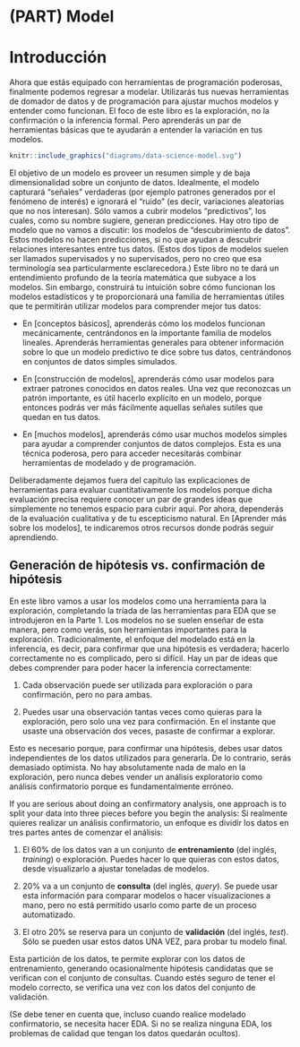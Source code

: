 # (PART) Model {-}

# Introducción {#model-intro}

Ahora que estás equipado con herramientas de programación poderosas, finalmente podemos regresar a modelar.  Utilizarás tus nuevas herramientas de domador de datos y de programación para ajustar muchos modelos y entender como funcionan.  El foco de este libro es la exploración, no la confirmación o la inferencia formal.  Pero aprenderás un par de herramientas básicas que te ayudarán a entender la variación en tus modelos.

```r
knitr::include_graphics("diagrams/data-science-model.svg")
```

El objetivo de un modelo es proveer un resumen simple y de baja dimensionalidad sobre un conjunto de datos.  Idealmente, el modelo capturará "señales" verdaderas (por ejemplo patrones generados por el fenómeno de interés) e ignorará el "ruido" (es decir, variaciones aleatorias que no nos interesan).  Sólo vamos a cubrir modelos "predictivos", los cuales, como su nombre sugiere, generan predicciones. Hay otro tipo de modelo que no vamos a discutir: los modelos de "descubrimiento de datos".  Estos modelos no hacen predicciones, si no que ayudan a descubrir relaciones interesantes entre tus datos. (Estos dos tipos de modelos suelen ser llamados supervisados y no supervisados, pero no creo que esa terminología sea particularmente esclarecedora.)
Este libro no te dará un entendimiento profundo de la teoría matemática que subyace a los modelos.  Sin embargo, construirá tu intuición sobre cómo funcionan los modelos estadísticos y te proporcionará una familia de herramientas útiles que te permitirán utilizar modelos para comprender mejor tus datos:

* En [conceptos básicos], aprenderás cómo los modelos funcionan mecánicamente, 
  centrándonos en la importante familia de modelos lineales. Aprenderás herramientas 
  generales para obtener información sobre lo que un modelo predictivo te dice sobre 
  tus datos, centrándonos en conjuntos de datos simples simulados.

* En [construcción de modelos], aprenderás cómo usar modelos para extraer patrones 
  conocidos en datos reales. Una vez que reconozcas un patrón importante, 
  es útil hacerlo explícito en un modelo, porque entonces podrás ver más fácilmente 
  aquellas señales sutiles que quedan en tus datos.

* En [muchos modelos], aprenderás cómo usar muchos modelos simples para ayudar
  a comprender conjuntos de datos complejos. Esta es una técnica poderosa, pero para acceder
  necesitarás combinar herramientas de modelado y de programación.

Deliberadamente dejamos fuera del capítulo las explicaciones de herramientas para evaluar cuantitativamente los modelos porque dicha evaluación precisa requiere conocer un par de grandes ideas que simplemente no tenemos espacio para cubrir aquí. Por ahora, dependerás de la evaluación cualitativa y de tu escepticismo natural. En [Aprender más sobre los modelos], te indicaremos otros recursos donde podrás seguir aprendiendo.

## Generación de hipótesis vs. confirmación de hipótesis

En este libro vamos a usar los modelos como una herramienta para la exploración, completando la tríada de las herramientas para EDA que se introdujeron en la Parte 1. Los modelos no se suelen enseñar de esta manera, pero como verás, son herramientas importantes para la exploración. Tradicionalmente, el enfoque del modelado está en la inferencia, es decir, para confirmar que una hipótesis es verdadera; hacerlo correctamente no es complicado, pero si difícil. Hay un par de ideas que debes comprender para poder hacer la inferencia correctamente:

1. Cada observación puede ser utilizada para exploración o para confirmación,
   pero no para ambas.   

2. Puedes usar una observación tantas veces como quieras para la exploración,
   pero solo una vez para confirmación. En el instante que usaste una
   observación dos veces, pasaste de confirmar a explorar.
       
Esto es necesario porque, para confirmar una hipótesis, debes usar datos independientes de los datos utilizados para generarla. De lo contrario, serás demasiado optimista. No hay absolutamente nada de malo en la exploración, pero nunca debes vender un análisis exploratorio como análisis confirmatorio porque es fundamentalmente erróneo.

If you are serious about doing an confirmatory analysis, one approach is to split your data into three pieces before you begin the analysis:
Si realmente quieres realizar un análisis confirmatorio, un enfoque es dividir los datos en tres partes antes de comenzar el análisis:

1.  El 60% de los datos van a un conjunto de __entrenamiento__ (del inglés, _training_) o exploración. Puedes
    hacer lo que quieras con estos datos, desde visualizarlo a ajustar toneladas
    de modelos.
      
2.  20% va a un conjunto de __consulta__ (del inglés, _query_). Se puede usar esta información para comparar modelos
    o hacer visualizaciones a mano, pero no está permitido usarlo como parte de
    un proceso automatizado.  

3.	El otro 20% se reserva para un conjunto de __validación__ (del inglés, _test_). Sólo se pueden usar estos
    datos UNA VEZ, para probar tu modelo final.
         
Esta partición de los datos, te permite explorar con los datos de entrenamiento, generando ocasionalmente hipótesis candidatas que se verifican con el conjunto de consultas. Cuando estés seguro de tener el modelo correcto, se verifica una vez con los datos del conjunto de validación.

(Se debe tener en cuenta que, incluso cuando realice modelado confirmatorio, se necesita hacer EDA. Si no se realiza ninguna EDA, los problemas de calidad que tengan los datos quedarán ocultos).
